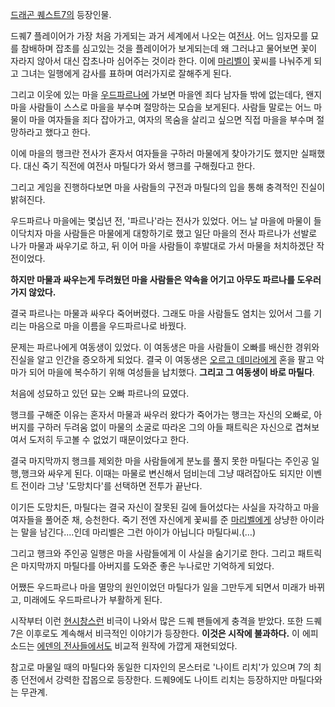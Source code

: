 [[드래곤 퀘스트7]]의 등장인물.

드퀘7 플레이어가 가장 처음 가게되는 과거 세계에서 나오는 여[[전사]]. 어느 임자모를 묘를 참배하며 잡초를 심고있는 것을 플레이어가 보게되는데 왜 그러냐고 물어보면 꽃이 자라지 않아서 대신 잡초나마 심어주는 것이라 한다. 이에 [[마리벨]]이 꽃씨를 나눠주게 되고 그녀는 일행에게 감사를 표하며 여러가지로 잘해주게 된다.

그리고 이웃에 있는 마을 [[우드파르나]]에 가보면 마을엔 죄다 남자들 밖에 없는데다, 왠지 마을 사람들이 스스로 마을을 부수며 절망하는 모습을 보게된다. 사람들 말로는 어느 마물이 마을 여자들을 죄다 잡아가고, 여자의 목숨을 살리고 싶으면 직접 마을을 부수며 절망하라고 했다고 한다.

이에 마을의 행크란 전사가 혼자서 여자들을 구하러 마물에게 찾아가기도 했지만 실패했다. 대신 죽기 직전에 여전사 마틸다가 와서 행크를 구해줬다고 한다.

그리고 게임을 진행하다보면 마을 사람들의 구전과 마틸다의 입을 통해 충격적인 진실이 밝혀진다. 

우드파르나 마을에는 몇십년 전, '파르나'라는 전사가 있었다. 어느 날 마을에 마물이 들이닥치자 마을 사람들은 마물에게 대항하기로 했고 일단 마을의 전사 파르나가 선발로 나가 마물과 싸우기로 하고, 뒤 이어 마을 사람들이 후발대로 가서 마물을 처치하겠단 작전이었다.

'''하지만 마물과 싸우는게 두려웠던 마을 사람들은 약속을 어기고 아무도 파르나를 도우러 가지 않았다.'''

결국 파르나는 마물과 싸우다 죽어버렸다. 그래도 마을 사람들도 염치는 있어서 그를 기리는 마음으로 마을 이름을 우드파르나로 바꿨다.

문제는 파르나에게 여동생이 있었다. 이 여동생은 마을 사람들이 오빠를 배신한 경위와 진실을 알고 인간을 증오하게 되었다. 결국 이 여동생은 [[오르고 데미라]]에게 혼을 팔고 악마가 되어 마을에 복수하기 위해 여성들을 납치했다. '''그리고 그 여동생이 바로 마틸다'''.

처음에 성묘하고 있던 묘는 오빠 파르나의 묘였다.

행크를 구해준 이유는 혼자서 마물과 싸우러 왔다가 죽어가는 행크는 자신의 오빠로, 아버지를 구하러 두려움 없이 마물의 소굴로 따라온 그의 아들 패트릭은 자신으로 겹쳐보여서 도저히 두고볼 수 없었기 때문이었다고 한다.

결국 마지막까지 행크를 제외한 마을 사람들에게 분노를 풀지 못한 마틸다는 주인공 일행,행크와 싸우게 된다. 이때는 마물로 변신해서 덤비는데 그냥 때려잡아도 되지만 이벤트 전이라 그냥 '도망치다'를 선택하면 전투가 끝난다.

이기든 도망치든, 마틸다는 결국 자신이 잘못된 길에 들어섰다는 사실을 자각하고 마을 여자들을 풀어준 채, 승천한다. 죽기 전엔 자신에게 꽃씨를 준 [[마리벨]]에게 상냥한 아이라는 말을 남긴다....인데 마리벨은 그런 아이가 아닙니다 마틸다씨.(…)

그리고 행크와 주인공 일행은 마을 사람들에게 이 사실을 숨기기로 한다. 그리고 패트릭은 마지막까지 마틸다를 아버지를 도와준 좋은 누나로만 기억하게 되었다.

어쨌든 우드파르나 마을 멸망의 원인이었던 마틸다가 일을 그만두게 되면서 미래가 바뀌고, 미래에도 우드파르나가 부활하게 된다.

시작부터 이런 [[현시창]]스런 비극이 나와서 많은 드퀘 팬들에게 충격을 받았다. 또한 드퀘7은 이후로도 계속해서 비극적인 이야기가 등장한다. '''이것은 시작에 불과하다.'''
이 에피소드는 [[에덴의 전사들]]에서도 비교적 원작에 가깝게 재현되었다.

참고로 마물일 때의 마틸다와 동일한 디자인의 몬스터로 '나이트 리치'가 있으며 7의 최종 던전에서 강력한 잡몹으로 등장한다. 드퀘9에도 나이트 리치는 등장하지만 마틸다와는 무관계.
